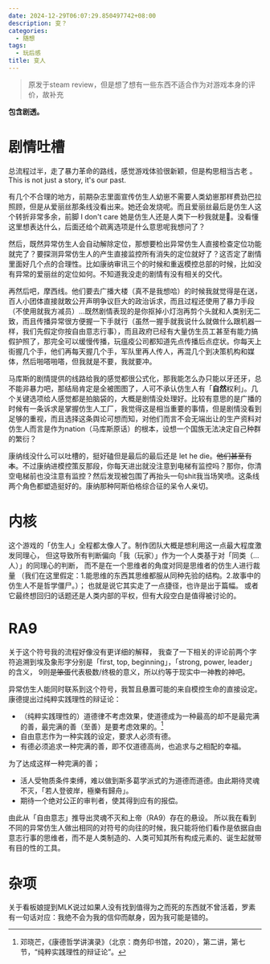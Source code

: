 ```yaml
---
date: 2024-12-29T06:07:29.850497742+08:00
description: 变？
categories:
  - 随想
tags:
  - 玩后感
title: 变人
---
```


> 原发于steam review，但是想了想有一些东西不适合作为对游戏本身的评价，故补充

**包含剧透。**

# 剧情吐槽

总流程过半，走了暴力革命的路线，感觉游戏体验很新颖，但是构思相当古老 。This is not just a story, it's our past.

有几个不合理的地方，前期杂志里面宣传仿生人幼崽不需要人类幼崽那样费劲巴拉照顾，但是从爱丽丝那条线没看出来。她还会发烧呢。而且爱丽丝最后是仿生人这个转折非常多余，前脚 I don't care 她是仿生人还是人类下一秒我就是🤡。没看懂这里想表达什么，后面还给个疏离选项是什么意思呢我想问了？

然后，既然异常仿生人会自动解除定位，那想要检出异常仿生人直接检查定位功能就完了？要探测异常仿生人的产生直接监控所有消失的定位就好了？这否定了剧情里面好几个点的合理性。比如康纳审讯三个的时候和重返模控总部的时候，比如没有异常的爱丽丝的定位如何。不知道我没走的剧情有没有相关的交代。

再然后吧，摩西线。他们要去广播大楼（真不是我想哈）的时候我就觉得是在送，百人小团体直接就敢公开声明争议巨大的政治诉求，而且过程还使用了暴力手段（不使用就我方减员）…既然剧情表现的是你抠掉小灯泡再剪个头就和人类别无二致，而且传播异常很方便握一下手就行（虽然一握手就我说什么就做什么跟机器一样，我们先假定你按自由意志行事），而且政府已经有大量仿生员工甚至有能力搞假护照了，那完全可以缓慢传播，玩瘟疫公司都知道先点传播后点症状。你每天上街握几个手，他们再每天握几个手，军队里再人传人，再混几个到决策机构和媒体，然后啪嗒啪嗒，但我就是不要，我就要冲。

马库斯的剧情提供的线路给我的感觉都很公式化，那我能怎么办只能以牙还牙，总不能非暴力吧，那结局肯定是全被图图了，人可不承认仿生人有「**自然**权利」。几个关键选项给人感觉都是拍脑袋的，大概是剧情没处理好。比较有意思的是广播的时候有一条诉求是掌握仿生人工厂，我觉得这是相当重要的事情，但是剧情没看到足够的重视，而且选择这条舆论可想而知，对他们而言不会无端出让的生产资料对仿生人而言是作为nation（马库斯原话）的根本，设想一个国族无法决定自己种群的繁衍？

康纳线没什么可以吐槽的，挺好磕但是最后的最后还是 let he die。~~他们甚至有本~~。不过康纳进模控策反那段，你每天进出就没注意到电梯有监控吗？那你，你清空电梯前也没注意有监控？然后发现被包围了再抬头一句shit我当场笑喷。这条线两个角色都塑造挺好的。康纳那种阿斯伯格综合征的呆令人亲切。


# 内核

这个游戏的「仿生人」全程都太像人了。制作团队大概是想利用这一点最大程度激发同理心，
但这导致所有判断偏向「我（玩家）」作为一个人类基于对「同类（...人）」的同理心的判断，
而不是在一个思维者的角度对同是思维者的仿生人进行裁量
（我们在这里假定：1.能思维的东西其思维都服从同种先验的结构。2.故事中的仿生人不是哲学僵尸。）；
也就是说它其实走了一点捷径，也许是出于篇幅。
或者它最终想回归的话题还是人类内部的平权，但有大段空白是值得被讨论的。


# RA9

关于这个符号我的流程好像没有更详细的解释，
我查了一下相关的评论前两个字符追溯到埃及象形字分别是「first, top, beginning」，「strong, power, leader」的含义，
9则~~是笨蛋~~代表极数/终极的意义，所以约等于现实中一神教的神吧。

异常仿生人能同时联系到这个符号，我暂且悬置可能的来自模控生命的直接设定。康德提出过纯粹实践理性的辩证论：

+ （纯粹实践理性的）道德律不考虑效果，使道德成为一种最高的却不是最完满的善，最完满的善（至善）是要考虑效果的。[^1] 
+ 自由意志作为一种实践的设定，要求人必须有德。
+ 有德必须追求一种完满的善，即不仅道德高尚，也追求与之相配的幸福。

为了达成这样一种完满的善；

+ 活人受物质条件束缚，难以做到斯多葛学派式的为道德而道德。由此期待灵魂不灭，「若人登彼岸，極樂有歸舟」。
+ 期待一个绝对公正的审判者，使其得到应有的报偿。


由此从「自由意志」推导出灵魂不灭和上帝（RA9）存在的悬设。
所以我在看到不同的异常仿生人做出相同的对符号的向往的时候，我只能将他们看作是依据自由意志行事的思维者，而不是人类制造的、人类可知其所有构成元素的、诞生起就带有目的性的工具。


# 杂项

关于看板娘提到MLK说过如果人没有找到值得为之而死的东西就不曾活着，罗素有一句话对应：我绝不会为我的信仰而献身，因为我可能是错的。


[^1]: 邓晓芒，《康德哲学讲演录》（北京：商务印书馆，2020），第二讲，第七节，“纯粹实践理性的辩证论”。


